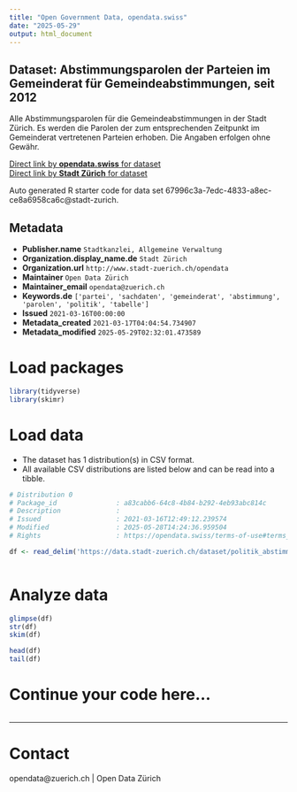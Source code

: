 ```yaml
---
title: "Open Government Data, opendata.swiss"
date: "2025-05-29"
output: html_document
---
```


## Dataset: Abstimmungsparolen der Parteien im Gemeinderat für Gemeindeabstimmungen, seit 2012

Alle Abstimmungsparolen für die Gemeindeabstimmungen in der Stadt Zürich. Es werden die Parolen der zum entsprechenden Zeitpunkt im Gemeinderat vertretenen Parteien erhoben. Die Angaben erfolgen ohne Gewähr.


[Direct link by **opendata.swiss** for dataset](https://opendata.swiss/de/dataset/abstimmungsparolen-der-parteien-im-gemeinderat-fur-gemeindeabstimmungen-seit-2012)<br>
[Direct link by **Stadt Zürich** for dataset](https://data.stadt-zuerich.ch/dataset/politik_abstimmungsparolen_gemeindeabstimmung_seit2012)

Auto generated R starter code for data set 67996c3a-7edc-4833-a8ec-ce8a6958ca6c@stadt-zurich.

## Metadata

- **Publisher.name** `Stadtkanzlei, Allgemeine Verwaltung`
- **Organization.display_name.de** `Stadt Zürich`
- **Organization.url** `http://www.stadt-zuerich.ch/opendata`
- **Maintainer** `Open Data Zürich`
- **Maintainer_email** `opendata@zuerich.ch`
- **Keywords.de** `['partei', 'sachdaten', 'gemeinderat', 'abstimmung', 'parolen', 'politik', 'tabelle']`
- **Issued** `2021-03-16T00:00:00`
- **Metadata_created** `2021-03-17T04:04:54.734907`
- **Metadata_modified** `2025-05-29T02:32:01.473589`


# Load packages

```r

library(tidyverse)
library(skimr)

```

# Load data

-   The dataset has 1 distribution(s) in CSV format.
-   All available CSV distributions are listed below and can be read into a tibble.

```r

# Distribution 0
# Package_id               : a83cabb6-64c8-4b84-b292-4eb93abc814c
# Description              : 
# Issued                   : 2021-03-16T12:49:12.239574
# Modified                 : 2025-05-28T14:24:36.959504
# Rights                   : https://opendata.swiss/terms-of-use#terms_open

df <- read_delim('https://data.stadt-zuerich.ch/dataset/politik_abstimmungsparolen_gemeindeabstimmung_seit2012/download/abstimmungsparolen.csv')



```

# Analyze data

```r

glimpse(df)
str(df)
skim(df)

head(df)
tail(df)

```

# Continue your code here...

```r

```

------------------------------------------------------------------------

# Contact

opendata@zuerich.ch | Open Data Zürich
